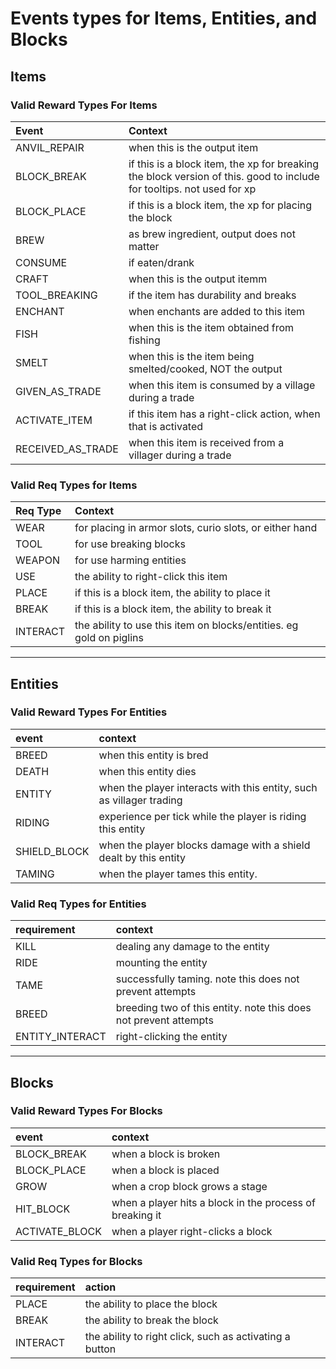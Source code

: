 # Events types for Items, Entities, and Blocks

## Items

### Valid Reward Types For Items
|Event| Context                                                          |
|:---|:-----------------------------------------------------------------|
|ANVIL_REPAIR| when this is the output item                                   |
|BLOCK_BREAK| if this is a block item, the xp for breaking the block version of this.  good to include for tooltips. not used for xp|
|BLOCK_PLACE| if this is a block item, the xp for placing the block          |
|BREW| as brew ingredient, output does not matter                     |
|CONSUME| if eaten/drank                                                 |
|CRAFT| when this is the output itemm                                  |
|TOOL_BREAKING|if the item has durability and breaks|
|ENCHANT| when enchants are added to this item                           |
|FISH| when this is the item obtained from fishing                    |
|SMELT| when this is the item being smelted/cooked, NOT the output     |
|GIVEN_AS_TRADE| when this item is consumed by a village during a trade|
|ACTIVATE_ITEM|  if this item has a right-click action, when that is activated |
|RECEIVED_AS_TRADE| when this item is received from a villager during a trade|

### Valid Req Types for Items
| Req Type | Context                                                             |
|:---------|:--------------------------------------------------------------------|
| WEAR     | for placing in armor slots, curio slots, or either hand             |
| TOOL     | for use breaking blocks                                             |
| WEAPON   | for use harming entities                                            |
| USE      | the ability to right-click this item                                |
| PLACE    | if this is a block item, the ability to place it                    |
| BREAK    | if this is a block item, the ability to break it                    |
| INTERACT | the ability to use this item on blocks/entities. eg gold on piglins |

--------------------------------------------------------------------

## Entities

### Valid Reward Types For Entities

| event        | context                                                              |
|:-------------|:---------------------------------------------------------------------|
| BREED        | when this entity is bred                                             |
| DEATH        | when this entity dies                                                |
| ENTITY       | when the player interacts with this entity, such as villager trading |
| RIDING       | experience per tick while the player is riding this entity           |
| SHIELD_BLOCK | when the player blocks damage with a shield dealt by this entity     |
| TAMING       | when the player tames this entity.                                   |

### Valid Req Types for Entities

| requirement     | context                                                           |
|:----------------|:------------------------------------------------------------------|
| KILL            | dealing any damage to the entity                                  |
| RIDE            | mounting the entity                                               |
| TAME            | successfully taming.  note this does not prevent attempts         |
| BREED           | breeding two of this entity.  note this does not prevent attempts |
| ENTITY_INTERACT | right-clicking the entity                                         |

--------------------------------------------------------------------

## Blocks

### Valid Reward Types For Blocks

| event          | context                                                  |
|:---------------|:---------------------------------------------------------|
| BLOCK_BREAK    | when a block is broken                                   |
| BLOCK_PLACE    | when a block is placed                                   |
| GROW           | when a crop block grows a stage                          |
| HIT_BLOCK      | when a player hits a block in the process of breaking it |
| ACTIVATE_BLOCK | when a player right-clicks a block                       |

### Valid Req Types for Blocks

| requirement | action                                                  |
|:------------|:--------------------------------------------------------|
| PLACE       | the ability to place the block                          |
| BREAK       | the ability to break the block                          |
| INTERACT    | the ability to right click, such as activating a button |
